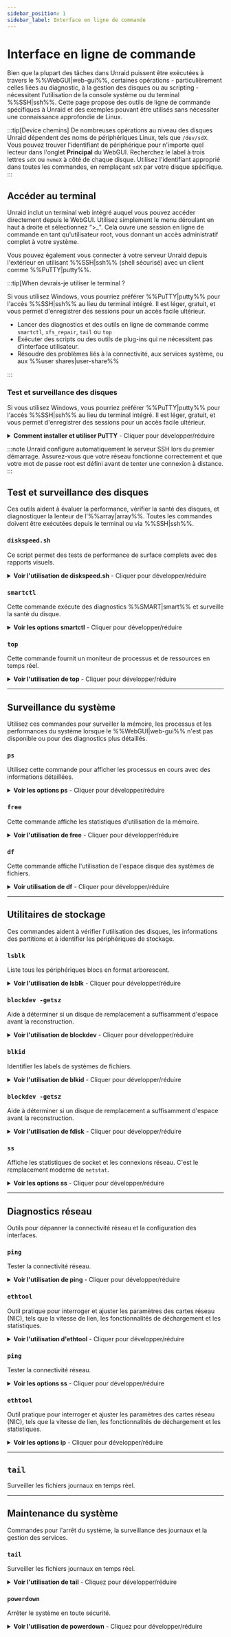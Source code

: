 ```yaml
---
sidebar_position: 1
sidebar_label: Interface en ligne de commande
---
```



# Interface en ligne de commande

Bien que la plupart des tâches dans Unraid puissent être exécutées à travers le %%WebGUI|web-gui%%, certaines opérations - particulièrement celles liées au diagnostic, à la gestion des disques ou au scripting - nécessitent l'utilisation de la console système ou du terminal %%SSH|ssh%%. Cette page propose des outils de ligne de commande spécifiques à Unraid et des exemples pouvant être utilisés sans nécessiter une connaissance approfondie de Linux.

:::tip[Device chemins]
De nombreuses opérations au niveau des disques Unraid dépendent des noms de périphériques Linux, tels que `/dev/sdX`. Vous pouvez trouver l'identifiant de périphérique pour n'importe quel lecteur dans l'onglet **Principal** du WebGUI. Recherchez le label à trois lettres `sdX` ou `nvmeX` à côté de chaque disque. Utilisez l'identifiant approprié dans toutes les commandes, en remplaçant `sdX` par votre disque spécifique.
:::

## Accéder au terminal

Unraid inclut un terminal web intégré auquel vous pouvez accéder directement depuis le WebGUI. Utilisez simplement le menu déroulant en haut à droite et sélectionnez ">\_". Cela ouvre une session en ligne de commande en tant qu'utilisateur root, vous donnant un accès administratif complet à votre système.

Vous pouvez également vous connecter à votre serveur Unraid depuis l'extérieur en utilisant %%SSH|ssh%% (shell sécurisé) avec un client comme %%PuTTY|putty%%.

:::tip\[When devrais-je utiliser le terminal ?

Si vous utilisez Windows, vous pourriez préférer %%PuTTY|putty%% pour l'accès %%SSH|ssh%% au lieu du terminal intégré. Il est léger, gratuit, et vous permet d'enregistrer des sessions pour un accès facile ultérieur.

- Lancer des diagnostics et des outils en ligne de commande comme `smartctl`, `xfs_repair`, `tail` ou `top`
- Exécuter des scripts ou des outils de plug-ins qui ne nécessitent pas d'interface utilisateur.
- Résoudre des problèmes liés à la connectivité, aux services système, ou aux %%user shares|user-share%%

:::

### Test et surveillance des disques

Si vous utilisez Windows, vous pourriez préférer %%PuTTY|putty%% pour l'accès %%SSH|ssh%% au lieu du terminal intégré. Il est léger, gratuit, et vous permet d'enregistrer des sessions pour un accès facile ultérieur.

<details>
  <summary><strong>Comment installer et utiliser PuTTY</strong> - Cliquer pour développer/réduire</summary>

  1. Téléchargez %%PuTTY|putty%% depuis le [site officiel](https://www.putty.software/).
  2. Lancer l'application %%PuTTY|putty%%.
  3. Entrez l'adresse IP ou le nom d'hôte de votre serveur Unraid (par exemple, `tower.local`).
  4. Définissez le type de connexion sur `%%SSH|ssh%%`.
  5. (Facultatif) Enregistrez le nom de la session pour une utilisation ultérieure.
  6. Cliquez sur **Ouvrir** pour démarrer la session.
  7. Lorsque vous y êtes invité, connectez-vous en tant que `root` et entrez votre mot de passe.

  Une fois connecté, vous êtes dans l'environnement shell d'Unraid. Tapez `exit` lorsque vous avez terminé pour fermer la session.
</details>

:::note
Unraid configure automatiquement le serveur SSH lors du premier démarrage. Assurez-vous que votre réseau fonctionne correctement et que votre mot de passe root est défini avant de tenter une connexion à distance.
:::

## Test et surveillance des disques

Ces outils aident à évaluer la performance, vérifier la santé des disques, et diagnostiquer la lenteur de l'%%array|array%%. Toutes les commandes doivent être exécutées depuis le terminal ou via %%SSH|ssh%%.

### `diskspeed.sh`

Ce script permet des tests de performance de surface complets avec des rapports visuels.

<details>
  <summary><strong>Voir l'utilisation de diskspeed.sh</strong> - Cliquer pour développer/réduire</summary>

  Cela a été un script que vous téléchargiez depuis les forums Unraid. DiskSpeed est maintenant disponible dans un package plus raffiné :

  ```bash
  hdparm -tT /dev/sdX
  ```

  L'option `-t` teste les lectures de disque mises en tampon, tandis que `-T` teste les lectures du cache. Cela mesure principalement les performances de lecture séquentielle et aide à identifier les disques exceptionnellement lents.

  **Effectuer plusieurs tests pour plus de précision :**

  ```bash
  for ((i=0;i<5;i++)); do hdparm -tT /dev/sdX; done
  ```

  **Voir les informations sur le disque :**

  ```bash
  hdparm -I /dev/sdX
  ```

  Cela affiche le modèle, le firmware, la taille du cache et les fonctionnalités supportées, ce qui aide à vérifier le type de disque et le comportement du contrôleur.
</details>

### `smartctl`

Cette commande exécute des diagnostics %%SMART|smart%% et surveille la santé du disque.

<details>
  <summary><strong>Voir les options smartctl</strong> - Cliquer pour développer/réduire</summary>

  **Rapport %%SMART|smart%% de base :**

  ```bash
  smartctl -a /dev/sdX
  ```

  Si cette commande retourne une erreur, essayez de spécifier le type de périphérique : `smartctl -a -d ata /dev/sdX` (utilisez `-d nvme` pour les disques NVMe).

  **Commencer les tests autonomes %%SMART|smart%% :**

  Test court (prend quelques minutes)

  ```bash
  smartctl -t short /dev/sdX
  ```

  Test étendu (peut prendre plusieurs heures)

  ```bash
  smartctl -t long /dev/sdX
  ```

  **Enregistrer le rapport %%SMART|smart-report%% dans un fichier :**

  ```bash
  smartctl -a /dev/sdX > /boot/smart_report.txt
  ```

  Cela enregistre le rapport sur votre clé USB Unraid pour révision ou partage ultérieur sur le [forum](https://forums.unraid.net/).
</details>

### `top`

Cette commande fournit un moniteur de processus et de ressources en temps réel.

<details>
  <summary><strong>Voir l'utilisation de top</strong> - Cliquer pour développer/réduire</summary>

  Cela a été un script que vous téléchargiez depuis les forums Unraid. DiskSpeed est maintenant disponible dans un package plus raffiné :

  Installez DiskSpeed depuis les [Applications Communautaires](../../using-unraid-to/run-docker-containers/community-applications.mdx) (***onglet Apps***) en recherchant "DiskSpeed", ou visitez le [référentiel GitHub](https://github.com/jbartlett777/DiskSpeed) pour des instructions d'installation manuelles.
</details>

---

## Surveillance du système

Utilisez ces commandes pour surveiller la mémoire, les processus et les performances du système lorsque le %%WebGUI|web-gui%% n'est pas disponible ou pour des diagnostics plus détaillés.

### `ps`

Utilisez cette commande pour afficher les processus en cours avec des informations détaillées.

<details>
  <summary><strong>Voir les options ps</strong> - Cliquer pour développer/réduire</summary>

  ```bash
  top
  ```

  - Affiche l'utilisation du CPU et de la mémoire pour chaque processus en temps réel.
  - Appuyez sur `q` pour quitter.
  - Utilisez les flèches pour faire défiler et `k` pour terminer les processus.

  **Trier par utilisation de la mémoire :**
</details>

### `free`

Cette commande affiche les statistiques d'utilisation de la mémoire.

<details>
  <summary><strong>Voir l'utilisation de free</strong> - Cliquer pour développer/réduire</summary>

  ```bash
  free -h
  ```

  Cela affiche l'utilisation de la RAM dans un format lisible par l'homme. L'option `-h` signifie que les tailles s'afficheront en Ko, Mo ou Go au lieu de bytes.

  :::tip[Comprendre la sortie]
  Une lecture de mémoire "disponible" faible n'indique pas nécessairement un problème—Linux met en cache les données de manière agressive pour améliorer les performances.
  :::
</details>

### `df`

Cette commande affiche l'utilisation de l'espace disque des systèmes de fichiers.

<details>
  <summary><strong>Voir utilisation de df</strong> - Cliquer pour développer/réduire</summary>

  **Lister tous les processus avec tous les détails :**

  ```bash
  ps aux
  ```

  :::tip
  Pensez à utiliser `htop` pour une interface plus conviviale avec des commandes améliorées.
  :::

  ```bash
  ps aux --sort=-%mem | head -20
  ```

  **Trier par utilisation du processeur :**

  ```bash
  ps aux --sort=-%cpu | head -20
  ```
</details>

---

## Utilitaires de stockage

Ces commandes aident à vérifier l'utilisation des disques, les informations des partitions et à identifier les périphériques de stockage.

### `lsblk`

Liste tous les périphériques blocs en format arborescent.

<details>
  <summary><strong>Voir l'utilisation de lsblk</strong> - Cliquer pour développer/réduire</summary>

  ```bash
  df -h
  ```

  Cette commande affiche l'espace utilisé et disponible sur tous les systèmes de fichiers montés. C'est pratique pour vérifier `/var/log` (qui utilise la journalisation basée sur la RAM) dans Unraid. Pour plus d'informations sur [la journalisation système](../../troubleshooting/diagnostics/capture-diagnostics-and-logs.mdx).
</details>

### `blockdev -getsz`

Aide à déterminer si un disque de remplacement a suffisamment d'espace avant la reconstruction.

<details>
  <summary><strong>Voir l'utilisation de blockdev</strong> - Cliquer pour développer/réduire</summary>

  ```bash
  fdisk -l /dev/sdX
  ```

  Cette commande affiche la disposition des partitions, les tailles et la géométrie du disque. Elle aide à résoudre les problèmes de tailles de disque incompatibles, en particulier lors du [remplacement de disques](../../using-unraid-to/manage-storage/array-configuration.mdx#replacing-disks).
</details>

### `blkid`

Identifier les labels de systèmes de fichiers.

<details>
  <summary><strong>Voir l'utilisation de blkid</strong> - Cliquer pour développer/réduire</summary>

  ```bash
  lsblk
  ```

  Cette commande affiche l'espace utilisé et disponible sur tous les systèmes de fichiers montés. C'est pratique pour vérifier `/var/log` (qui utilise la journalisation basée sur la RAM) dans Unraid. Pour plus d'informations sur [la journalisation système](../../troubleshooting/diagnostics/capture-diagnostics-and-logs.mdx).
</details>

### `blockdev -getsz`

Aide à déterminer si un disque de remplacement a suffisamment d'espace avant la reconstruction.

<details>
  <summary><strong>Voir l'utilisation de fdisk</strong> - Cliquer pour développer/réduire</summary>

  **Syntaxe :**

  ```
  blockdev --getsz /dev/sdX
  ```

  Retourne le nombre brut de secteurs de 512 octets sur un périphérique - pratique pour confirmer qu'un disque de remplacement est suffisamment grand avant la reconstruction.
</details>

### `ss`

Affiche les statistiques de socket et les connexions réseau. C'est le remplacement moderne de `netstat`.

<details>
  <summary><strong>Voir les options ss</strong> - Cliquer pour développer/réduire</summary>

  **Syntaxe :**

  ```
  blkid /dev/sdX1
  ```

  Affiche le type et l'étiquette du système de fichiers. Utilisez cela à la place de la commande `vol_id` obsolète lors de la vérification que la clé USB Unraid est étiquetée `UNRAID`.
</details>

---

## Diagnostics réseau

Outils pour dépanner la connectivité réseau et la configuration des interfaces.

### `ping`

Tester la connectivité réseau.

<details>
  <summary><strong>Voir l'utilisation de ping</strong> - Cliquer pour développer/réduire</summary>

  **Tester la connectivité en envoyant un nombre limité de paquets :**

  ```bash
  ss -tuln
  ```

  - `-t`: Sockets TCP
  - `-u`: Sockets UDP
  - `-l`: Montrer uniquement les sockets à l'écoute
  - `-n`: Afficher les numéros de port plutôt que les noms de service

  **Afficher les connexions établies :**

  ```bash
  ss -tup
  ```

  Cette commande affiche les connexions actives avec les informations de process.
</details>

### `ethtool`

Outil pratique pour interroger et ajuster les paramètres des cartes réseau (NIC), tels que la vitesse de lien, les fonctionnalités de déchargement et les statistiques.

<details>
  <summary><strong>Voir l'utilisation d'ethtool</strong> - Cliquer pour développer/réduire</summary>

  **Informations basiques sur le pilote et le firmware :**

  ```bash
  ip addr show
  ```

  **Afficher les interfaces réseau avec couleurs :**

  ```bash
  ip -c addr show
  ```

  Pour vérifier la vitesse et les paramètres de lien actuels de votre interface, exécutez :

  ```bash
  ip route show
  ```
</details>

### `ping`

Tester la connectivité réseau.

<details>
  <summary><strong>Voir les options ss</strong> - Cliquer pour développer/réduire</summary>

  **Afficher tous les ports à l'écoute :**

  ```bash
  ping -c 4 google.com
  ```

  Cette commande envoie quatre paquets à la destination et s'arrête, ce qui la rend adaptée aux tests de connectivité de base sans sortie continue.
</details>

### `ethtool`

Outil pratique pour interroger et ajuster les paramètres des cartes réseau (NIC), tels que la vitesse de lien, les fonctionnalités de déchargement et les statistiques.

<details>
  <summary><strong>Voir les options ip</strong> - Cliquer pour développer/réduire</summary>

  **Afficher toutes les interfaces réseau :**

  Utilisez cette commande pour obtenir des informations sur le pilote et le firmware de votre interface réseau :

  ```
  ethtool -i eth0
  ```

  **Afficher la vitesse de lien actuelle et les paramètres :**

  **Afficher la table de routage :**

  ```
  ethtool eth0
  ```

  **Afficher les statistiques d'interface étendues :**

  Pour des statistiques étendues relatives à l'interface, utilisez la commande suivante :

  ```
  ethtool -S eth0
  ```

  Ces commandes peuvent vous aider à confirmer les vitesses de négociation pour les connexions gigabit, 2.5 GbE, ou 10 GbE, diagnostiquer les problèmes avec les câbles, ou identifier les paquets perdus qui pourraient provenir de déconnexions d'équipements.
</details>

---

## `tail`

Surveiller les fichiers journaux en temps réel.

<Tabs>
  <TabItem value="processeur" label="Infos CPU">
    <CliCpuInfo />
  </TabItem>

  <TabItem value="mémoire" label="Infos Mémoire">
    <CliMemoryInfo />
  </TabItem>

  <TabItem value="stockage" label="Infos de stockage">
    <CliStorageInfo />
  </TabItem>
</Tabs>

---

## Maintenance du système

Commandes pour l'arrêt du système, la surveillance des journaux et la gestion des services.

### `tail`

Surveiller les fichiers journaux en temps réel.

<details>
  <summary><strong>Voir l'utilisation de tail</strong> - Cliquez pour développer/réduire</summary>

  ```bash
  tail -f /var/log/syslog
  ```

  Cette commande montre des mises à jour en direct du journal système. Pour quitter, utilisez `Ctrl+C`.

  **Afficher un nombre spécifique de lignes :**

  ```bash
  tail -n 50 /var/log/syslog
  ```
</details>

### `powerdown`

Arrêter le système en toute sécurité.

<details>
  <summary><strong>Voir l'utilisation de powerdown</strong> - Cliquez pour développer/réduire</summary>

  ```bash
  powerdown
  ```

  Cette commande utilise le processus d'arrêt intégré d'Unraid pour arrêter le %%array|array%% et éteindre le système en toute sécurité. C'est préférable aux méthodes d'arrêt manuelles.
</details>
